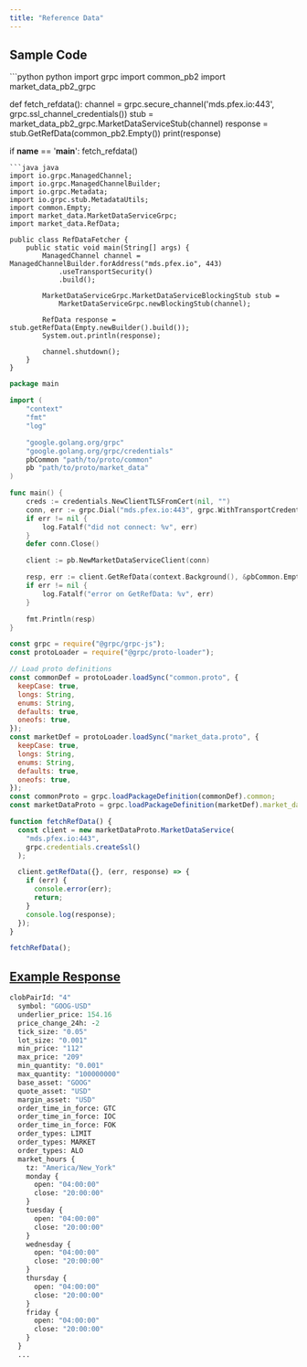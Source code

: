 ```yaml
---
title: "Reference Data"
---
```



## Sample Code 

<CodeGroup>
```python python
import grpc
import common_pb2
import market_data_pb2_grpc

def fetch_refdata():
    channel = grpc.secure_channel('mds.pfex.io:443', grpc.ssl_channel_credentials())
    stub = market_data_pb2_grpc.MarketDataServiceStub(channel)
    response = stub.GetRefData(common_pb2.Empty())
    print(response)

if __name__ == '__main__':
    fetch_refdata()

````
```java java
import io.grpc.ManagedChannel;
import io.grpc.ManagedChannelBuilder;
import io.grpc.Metadata;
import io.grpc.stub.MetadataUtils;
import common.Empty;
import market_data.MarketDataServiceGrpc;
import market_data.RefData;

public class RefDataFetcher {
    public static void main(String[] args) {
        ManagedChannel channel = ManagedChannelBuilder.forAddress("mds.pfex.io", 443)
            .useTransportSecurity()
            .build();

        MarketDataServiceGrpc.MarketDataServiceBlockingStub stub =
            MarketDataServiceGrpc.newBlockingStub(channel);

        RefData response = stub.getRefData(Empty.newBuilder().build());
        System.out.println(response);

        channel.shutdown();
    }
}
````

```go go
package main

import (
    "context"
    "fmt"
    "log"

    "google.golang.org/grpc"
    "google.golang.org/grpc/credentials"
    pbCommon "path/to/proto/common"
    pb "path/to/proto/market_data"
)

func main() {
    creds := credentials.NewClientTLSFromCert(nil, "")
    conn, err := grpc.Dial("mds.pfex.io:443", grpc.WithTransportCredentials(creds))
    if err != nil {
        log.Fatalf("did not connect: %v", err)
    }
    defer conn.Close()

    client := pb.NewMarketDataServiceClient(conn)

    resp, err := client.GetRefData(context.Background(), &pbCommon.Empty{})
    if err != nil {
        log.Fatalf("error on GetRefData: %v", err)
    }

    fmt.Println(resp)
}
```

```javascript node
const grpc = require("@grpc/grpc-js");
const protoLoader = require("@grpc/proto-loader");

// Load proto definitions
const commonDef = protoLoader.loadSync("common.proto", {
  keepCase: true,
  longs: String,
  enums: String,
  defaults: true,
  oneofs: true,
});
const marketDef = protoLoader.loadSync("market_data.proto", {
  keepCase: true,
  longs: String,
  enums: String,
  defaults: true,
  oneofs: true,
});
const commonProto = grpc.loadPackageDefinition(commonDef).common;
const marketDataProto = grpc.loadPackageDefinition(marketDef).market_data;

function fetchRefData() {
  const client = new marketDataProto.MarketDataService(
    "mds.pfex.io:443",
    grpc.credentials.createSsl()
  );

  client.getRefData({}, (err, response) => {
    if (err) {
      console.error(err);
      return;
    }
    console.log(response);
  });
}

fetchRefData();
```

</CodeGroup>

## [Example Response](https://github.com/QFEX-org/proto/blob/main/market_data.proto#L85)
```proto
clobPairId: "4"
  symbol: "GOOG-USD"
  underlier_price: 154.16
  price_change_24h: -2
  tick_size: "0.05"
  lot_size: "0.001"
  min_price: "112"
  max_price: "209"
  min_quantity: "0.001"
  max_quantity: "100000000"
  base_asset: "GOOG"
  quote_asset: "USD"
  margin_asset: "USD"
  order_time_in_force: GTC
  order_time_in_force: IOC
  order_time_in_force: FOK
  order_types: LIMIT
  order_types: MARKET
  order_types: ALO
  market_hours {
    tz: "America/New_York"
    monday {
      open: "04:00:00"
      close: "20:00:00"
    }
    tuesday {
      open: "04:00:00"
      close: "20:00:00"
    }
    wednesday {
      open: "04:00:00"
      close: "20:00:00"
    }
    thursday {
      open: "04:00:00"
      close: "20:00:00"
    }
    friday {
      open: "04:00:00"
      close: "20:00:00"
    }
  }
  ...
```

